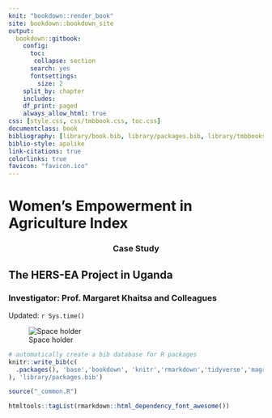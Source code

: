 ```yaml
--- 
knit: "bookdown::render_book"
site: bookdown::bookdown_site
output: 
  bookdown::gitbook:
    config: 
      toc:
       collapse: section
      search: yes
      fontsettings:
        size: 2
    split_by: chapter
    includes:
    df_print: paged
    always_allow_html: true
css: [style.css, css/tmbbook.css, toc.css]
documentclass: book
bibliography: [library/book.bib, library/packages.bib, library/tmbbooks.bib, library/weai.bib]
biblio-style: apalike
link-citations: true
colorlinks: true
favicon: "favicon.ico"
---
```



# Women’s Empowerment in Agriculture Index {-}

<h3><center>Case Study</center></h3>

## The HERS-EA Project in Uganda {-#weaifront}

<h3>Investigator: Prof. Margaret Khaitsa and Colleagues</h3>

Updated: `r Sys.time()`

![Space holder](_figs/USG-TZ-PoultrFutureMarkets.png)

```r
# automatically create a bib database for R packages
knitr::write_bib(c(
  .packages(), 'base','bookdown', 'knitr','rmarkdown','tidyverse','magrittr','shiny','vegan','funModeling','data.table'
), 'library/packages.bib')
```


```r
source("_common.R")

htmltools::tagList(rmarkdown::html_dependency_font_awesome())
```

